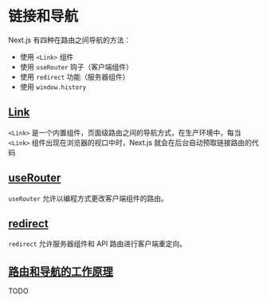 # 链接和导航
Next.js 有四种在路由之间导航的方法：
- 使用 `<Link>` 组件
- 使用 `useRouter` 钩子（客户端组件）
- 使用 `redirect` 功能（服务器组件）
- 使用 `window.history`

## [Link](https://nextjs.org/docs/app/building-your-application/routing/linking-and-navigating#link-component)
`<Link>` 是一个内置组件，页面级路由之间的导航方式，在生产环境中，每当 `<Link>` 组件出现在浏览器的视口中时，Next.js 就会在后台自动预取链接路由的代码

## [useRouter](https://nextjs.org/docs/app/building-your-application/routing/linking-and-navigating#userouter-hook)
`useRouter` 允许以编程方式更改客户端组件的路由。

## [redirect](https://nextjs.org/docs/app/building-your-application/routing/linking-and-navigating#redirect-function)
`redirect` 允许服务器组件和 API 路由进行客户端重定向。

## [路由和导航的工作原理](https://nextjs.org/docs/app/building-your-application/routing/linking-and-navigating#how-routing-and-navigation-works)
TODO